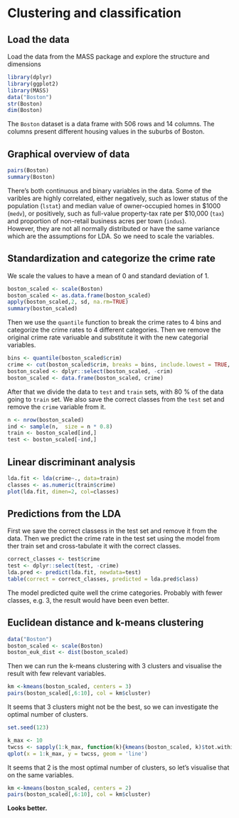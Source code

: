 
# Clustering and classification

## Load the data
Load the data from the MASS package and explore the structure and dimensions
```r
library(dplyr)
library(ggplot2)
library(MASS)
data("Boston")
str(Boston)
dim(Boston)
```
The `Boston` dataset is a data frame with 506 rows and 14 columns. The columns present different housing values in the suburbs of Boston.  

## Graphical overview of data
```r
pairs(Boston)
summary(Boston)
```

There's both continuous and binary variables in the data.  Some of the varibles are highly correlated, either negatively, such as lower status of the population (`lstat`) and median value of owner-occupied homes in \$1000 (`medv`), or positively, such as full-value property-tax rate per \$10,000 (`tax`) and proportion of non-retail business acres per town (`indus`).  
However, they are not all normally distributed or have the same variance which are the assumptions for LDA. So we need to scale the variables.

## Standardization and categorize the crime rate
We scale the values to have a mean of 0 and standard deviation of 1. 
```r
boston_scaled <- scale(Boston)
boston_scaled <- as.data.frame(boston_scaled)
apply(boston_scaled,2, sd, na.rm=TRUE)
summary(boston_scaled)
```
Then we use the `quantile` function to break the crime rates to 4 bins and categorize the crime rates to 4 different categories. Then we remove the original crime rate variuable and substitute it with the new categorial variables.
```r
bins <- quantile(boston_scaled$crim)
crime <- cut(boston_scaled$crim, breaks = bins, include.lowest = TRUE, labels = c("low", "med_low", "med_high", "high"))
boston_scaled <- dplyr::select(boston_scaled, -crim)
boston_scaled <- data.frame(boston_scaled, crime)
```
After that we divide the data to `test` and `train` sets, with 80 % of the data going to `train` set. We also save the correct classes from the `test` set and remove the `crime` variable from it.
```r
n <- nrow(boston_scaled)
ind <- sample(n,  size = n * 0.8)
train <- boston_scaled[ind,]
test <- boston_scaled[-ind,]
```

## Linear discriminant analysis
```r
lda.fit <- lda(crime~., data=train)
classes <- as.numeric(train$crime)
plot(lda.fit, dimen=2, col=classes)
```

## Predictions from the LDA
First we save the correct classess in the test set and remove it from the data. Then we predict the crime rate in the test set using the model from ther train set and cross-tabulate it with the correct classes.
```r
correct_classes <- test$crime
test <- dplyr::select(test, -crime)
lda.pred <- predict(lda.fit, newdata=test)
table(correct = correct_classes, predicted = lda.pred$class)
```
The model predicted quite well the crime categories. Probably with fewer classes, e.g. 3, the result would have been even better.

## Euclidean distance and k-means clustering
```r
data("Boston")
boston_scaled <- scale(Boston)
boston_euk_dist <- dist(boston_scaled)
```

Then we can run the k-means clustering with 3 clusters and visualise the result with few relevant variables. 
```r
km <-kmeans(boston_scaled, centers = 3)
pairs(boston_scaled[,6:10], col = km$cluster)
```
It seems that 3 clusters might not be the best, so we can investigate the optimal number of clusters. 
```r
set.seed(123)

k_max <- 10
twcss <- sapply(1:k_max, function(k){kmeans(boston_scaled, k)$tot.withinss})
qplot(x = 1:k_max, y = twcss, geom = 'line')
```
  
It seems that 2 is the most optimal number of clusters, so let's visualise that on the same variables. 
```r
km <-kmeans(boston_scaled, centers = 2)
pairs(boston_scaled[,6:10], col = km$cluster)
```
**Looks better.**
